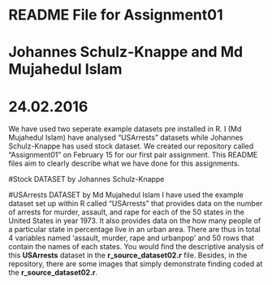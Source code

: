 ###############################
# README File for Assignment01
# Johannes Schulz-Knappe and Md Mujahedul Islam 
# 24.02.2016
###############################

We have used two seperate example datasets pre installed in R. I (Md Mujahedul Islam) have analysed "USArrests" datasets while Johannes Schulz-Knappe has used stock dataset. We created our repository called "Assignment01" on February 15 for our first pair assignment. This README files aim to clearly describe what we have done for this assignments. 

#Stock DATASET by Johannes Schulz-Knappe 


#USArrests DATASET by Md Mujahedul Islam 
I have used the example dataset set up within R called "USArrests" that provides data on the  number of arrests for murder, assault, and rape for each of the 50 states in the United States in year 1973. It also provides data on the how many people of a particular state in percentage live in an urban area. There are thus in total 4 variables named 'assault, murder, rape and urbanpop' and 50 rows that contain the names of each states. You would find the descriptive analysis of this **USArrests** dataset in the **r_source_dataset02.r** file. Besides, in the repository, there are some images that simply demonstrate finding coded at the **r_source_dataset02.r**. 



